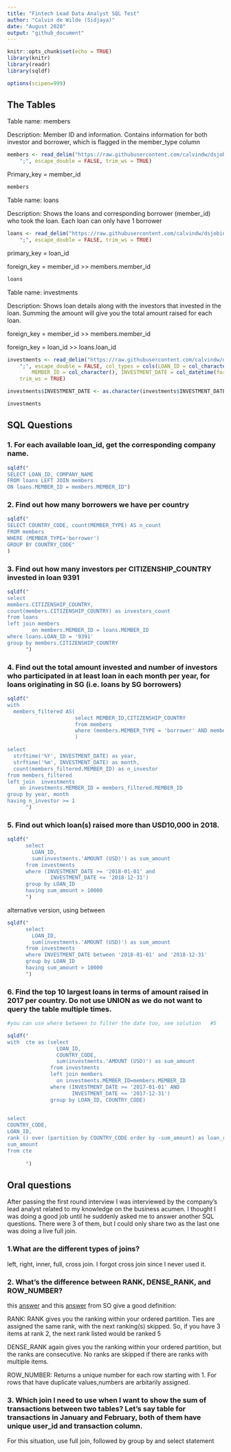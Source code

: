 ---
title: "Fintech Lead Data Analyst SQL Test"
author: "Calvin de Wilde (Sidjaya)"
date: "August 2020"
output: "github_document"
---


```{r setup, include=TRUE}
knitr::opts_chunk$set(echo = TRUE)
library(knitr)
library(readr)
library(sqldf)

options(scipen=999)

```

## The Tables

Table name: members

Description: Member ID and information. Contains information for both investor and borrower, which is flagged in the member_type column


```{r, include =FALSE}
members <- read_delim("https://raw.githubusercontent.com/calvindw/dsjobinterviews/main/fintech/members.csv", 
    ";", escape_double = FALSE, trim_ws = TRUE)


```

Primary_key = member_id

```{r}
members
```

Table name: loans

Description: Shows the loans and corresponding borrower (member_id) who took the loan. Each loan can only have 1 borrower

```{r, include=FALSE}
loans <- read_delim("https://raw.githubusercontent.com/calvindw/dsjobinterviews/main/fintech/loans.csv", 
    ";", escape_double = FALSE, trim_ws = TRUE)
```

primary_key = loan_id

foreign_key = member_id >> members.member_id

```{r}
loans
```

Table name: investments

Description: Shows loan details along with the investors that invested in the loan. Summing the amount will give you the total amount raised for each loan.

foreign_key = member_id >> members.member_id

foreign_key = loan_id >> loans.loan_id


```{r, include=FALSE}
investments <- read_delim("https://raw.githubusercontent.com/calvindw/dsjobinterviews/main/fintech/investments.csv", 
    ";", escape_double = FALSE, col_types = cols(LOAN_ID = col_character(), 
        MEMBER_ID = col_character(), INVESTMENT_DATE = col_datetime(format = "%d-%m-%Y %H:%M")), 
    trim_ws = TRUE)

investments$INVESTMENT_DATE <- as.character(investments$INVESTMENT_DATE)


```


```{r}
investments
```
## SQL Questions

### 1. For each available loan_id, get the corresponding company name.

```{r}
sqldf(" 
SELECT LOAN_ID, COMPANY_NAME  
FROM loans LEFT JOIN members
ON loans.MEMBER_ID = members.MEMBER_ID")


```

### 2. Find out how many borrowers we have per country
```{r}
sqldf("
SELECT COUNTRY_CODE, count(MEMBER_TYPE) AS n_count
FROM members
WHERE (MEMBER_TYPE='borrower')
GROUP BY COUNTRY_CODE"
)

```

### 3. Find out how many investors per CITIZENSHIP_COUNTRY invested in loan 9391

```{r}

sqldf("
select 
members.CITIZENSHIP_COUNTRY,
count(members.CITIZENSHIP_COUNTRY) as investors_count
from loans
left join members 
        on members.MEMBER_ID = loans.MEMBER_ID
where loans.LOAN_ID = '9391'
group by members.CITIZENSHIP_COUNTRY
      ")
```


### 4. Find out the total amount invested and number of investors who participated in at least loan in each month per year, for loans originating in SG (i.e. loans by SG borrowers)

```{r}

sqldf("
with 
  members_filtered AS(
                      select MEMBER_ID,CITIZENSHIP_COUNTRY
                      from members
                      where (members.MEMBER_TYPE = 'borrower' AND members.COUNTRY_CODE = 'SG')
                      )

select 
  strftime('%Y', INVESTMENT_DATE) as year,
  strftime('%m', INVESTMENT_DATE) as month,
  count(members_filtered.MEMBER_ID) as n_investor
from members_filtered
left join  investments 
    on investments.MEMBER_ID = members_filtered.MEMBER_ID
group by year, month
having n_investor >= 1
      ")

```

### 5. Find out which loan(s) raised more than USD10,000 in 2018.


```{r}
sqldf("
      select 
        LOAN_ID,
        sum(investments.'AMOUNT (USD)') as sum_amount
      from investments
      where (INVESTMENT_DATE >= '2018-01-01' and 
              INVESTMENT_DATE <= '2018-12-31')
      group by LOAN_ID
      having sum_amount > 10000
      ")


```

alternative version, using between


```{r}
sqldf("
      select 
        LOAN_ID,
        sum(investments.'AMOUNT (USD)') as sum_amount
      from investments
      where INVESTMENT_DATE between '2018-01-01' and '2018-12-31'
      group by LOAN_ID
      having sum_amount > 10000
      ")


```

### 6. Find the top 10 largest loans in terms of amount raised in 2017 per country. Do not use UNION as we do not want to query the table multiple times.


```{r}
#you can use where between to filter the date too, see solution   #5

sqldf("
with  cte as (select 
                LOAN_ID,
                COUNTRY_CODE,
                sum(investments.'AMOUNT (USD)') as sum_amount
              from investments
              left join members
                on investments.MEMBER_ID=members.MEMBER_ID
              where (INVESTMENT_DATE >= '2017-01-01' AND 
                     INVESTMENT_DATE <= '2017-12-31')
              group by LOAN_ID, COUNTRY_CODE)
              

select 
COUNTRY_CODE,
LOAN_ID,
rank () over (partition by COUNTRY_CODE order by -sum_amount) as loan_ranking_by_country,
sum_amount
from cte
              
      ")


```


## Oral questions

After passing the first round interview I was interviewed by the company's lead analyst related to my knowledge on the business acumen. I thought I was doing a good job until he suddenly asked me to answer another SQL questions. There were 3 of them, but I could only share two as the last one was doing a live full join. 

### 1.What are the different types of joins? 

left, right, inner, full, cross join. I forgot cross join since I never used it.

### 2. What's the difference between RANK, DENSE_RANK, and ROW_NUMBER?

this [answer](https://stackoverflow.com/questions/11183572/whats-the-difference-between-rank-and-dense-rank-functions-in-oracle) and this [answer](https://stackoverflow.com/questions/7747327/sql-rank-versus-row-number) from SO give a good definition:

RANK: RANK gives you the ranking within your ordered partition. Ties are assigned the same rank, with the next ranking(s) skipped. So, if you have 3 items at rank 2, the next rank listed would be ranked 5

DENSE_RANK again gives you the ranking within your ordered partition, but the ranks are consecutive. No ranks are skipped if there are ranks with multiple items.

ROW_NUMBER: Returns a unique number for each row starting with 1. For rows that have duplicate values,numbers are arbitarily assigned.


### 3. Which join I need to use when I want to show the sum of transactions between two tables? Let's say table for transactions in January and February, both of them have unique user_id and transaction column.

For this situation, use full join, followed by group by and select statement